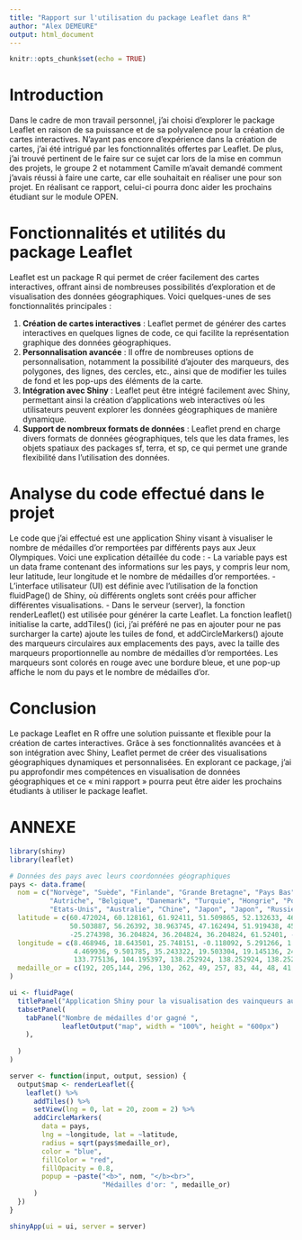 ```yaml
---
title: "Rapport sur l'utilisation du package Leaflet dans R"
author: "Alex DEMEURE"
output: html_document
---
```


```r
knitr::opts_chunk$set(echo = TRUE)
```



# Introduction

Dans le cadre de mon travail personnel, j'ai choisi d'explorer le package Leaflet en raison de sa puissance et de sa polyvalence pour la création de cartes interactives. N'ayant pas encore d'expérience dans la création de cartes, j'ai été intrigué par les fonctionnalités offertes par Leaflet. De plus, j’ai trouvé pertinent de le faire sur ce sujet car lors de la mise en commun des projets, le groupe 2 et notamment Camille m’avait demandé comment j’avais réussi à faire une carte, car elle souhaitait en réaliser une pour son projet. En réalisant ce rapport, celui-ci pourra donc aider les prochains étudiant sur le module OPEN. 

# Fonctionnalités et utilités du package Leaflet

Leaflet est un package R qui permet de créer facilement des cartes interactives, offrant ainsi de nombreuses possibilités d'exploration et de visualisation des données géographiques. Voici quelques-unes de ses fonctionnalités principales :

1. **Création de cartes interactives** : Leaflet permet de générer des cartes interactives en quelques lignes de code, ce qui facilite la représentation graphique des données géographiques.
2. **Personnalisation avancée** : Il offre de nombreuses options de personnalisation, notamment la possibilité d'ajouter des marqueurs, des polygones, des lignes, des cercles, etc., ainsi que de modifier les tuiles de fond et les pop-ups des éléments de la carte.
3. **Intégration avec Shiny** : Leaflet peut être intégré facilement avec Shiny, permettant ainsi la création d'applications web interactives où les utilisateurs peuvent explorer les données géographiques de manière dynamique.
4. **Support de nombreux formats de données** : Leaflet prend en charge divers formats de données géographiques, tels que les data frames, les objets spatiaux des packages sf, terra, et sp, ce qui permet une grande flexibilité dans l'utilisation des données.

# Analyse du code effectué dans le projet

Le code que j’ai effectué est une application Shiny visant à visualiser le nombre de médailles d'or remportées par différents pays aux Jeux Olympiques. Voici une explication détaillée du code :
- La variable pays est un data frame contenant des informations sur les pays, y compris leur nom, leur latitude, leur longitude et le nombre de médailles d'or remportées.
- L'interface utilisateur (UI) est définie avec l'utilisation de la fonction fluidPage() de Shiny, où différents onglets sont créés pour afficher différentes visualisations.
- Dans le serveur (server), la fonction renderLeaflet() est utilisée pour générer la carte Leaflet. La fonction leaflet() initialise la carte, addTiles() (ici, j’ai préféré ne pas en ajouter pour ne pas surcharger la carte) ajoute les tuiles de fond, et addCircleMarkers() ajoute des marqueurs circulaires aux emplacements des pays, avec la taille des marqueurs proportionnelle au nombre de médailles d'or remportées. Les marqueurs sont colorés en rouge avec une bordure bleue, et une pop-up affiche le nom du pays et le nombre de médailles d'or.

# Conclusion

Le package Leaflet en R offre une solution puissante et flexible pour la création de cartes interactives. Grâce à ses fonctionnalités avancées et à son intégration avec Shiny, Leaflet permet de créer des visualisations géographiques dynamiques et personnalisées. En explorant ce package, j'ai pu approfondir mes compétences en visualisation de données géographiques et ce « mini rapport » pourra peut être aider les prochains étudiants à utiliser le package leaflet. 


# ANNEXE
```r
library(shiny)
library(leaflet)

# Données des pays avec leurs coordonnées géographiques
pays <- data.frame(
  nom = c("Norvège", "Suède", "Finlande", "Grande Bretagne", "Pays Bas", "France", "Espagne", "Italie", 
          "Autriche", "Belgique", "Danemark", "Turquie", "Hongrie", "Pologne", "Roumanie", "Canada", 
          "Etats-Unis", "Australie", "Chine", "Japon", "Japon", "Russie", "Brésil", "Argentine"),
  latitude = c(60.472024, 60.128161, 61.92411, 51.509865, 52.132633, 46.603354, 40.463667, 41.902782, 47.516231, 
               50.503887, 56.26392, 38.963745, 47.162494, 51.919438, 45.943161, 56.130366, 37.09024, 
               -25.274398, 36.204824, 36.204824, 36.204824, 61.52401, -14.235004, -38.416097),
  longitude = c(8.468946, 18.643501, 25.748151, -0.118092, 5.291266, 1.888334, -3.74922, 12.496366, 14.550072, 
                4.469936, 9.501785, 35.243322, 19.503304, 19.145136, 24.96676, -106.346771, -106.346771, 
                133.775136, 104.195397, 138.252924, 138.252924, 138.252924, -51.92528, -63.616672),
  medaille_or = c(192, 205,144, 296, 130, 262, 49, 257, 83, 44, 48, 41, 182, 79, 90, 144, 1175, 169, 275, 183, 183, 195, 37, 21 )
)

ui <- fluidPage(
  titlePanel("Application Shiny pour la visualisation des vainqueurs aux JO"),
  tabsetPanel(
    tabPanel("Nombre de médailles d'or gagné ", 
             leafletOutput("map", width = "100%", height = "600px")
    ),
    
  )
)

server <- function(input, output, session) {
  output$map <- renderLeaflet({
    leaflet() %>%
      addTiles() %>%
      setView(lng = 0, lat = 20, zoom = 2) %>%
      addCircleMarkers(
        data = pays,
        lng = ~longitude, lat = ~latitude,
        radius = sqrt(pays$medaille_or),
        color = "blue",
        fillColor = "red",
        fillOpacity = 0.8,
        popup = ~paste("<b>", nom, "</b><br>",
                       "Médailles d'or: ", medaille_or)
      )
  })
}

shinyApp(ui = ui, server = server)
```


